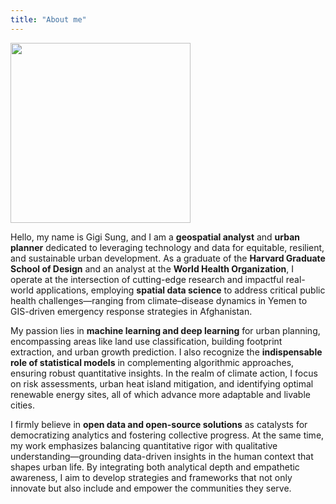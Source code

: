 ```yaml
---
title: "About me"
---
```


<!-- Use a grid -->
::: {.grid}

<!-- Left column has a width of 4/12 and shows a picture of me -->
::: {.g-col-4}
![](images/gigi.jpg){width=3in}
:::

<!-- Text gets a column with width 8/12 -->
::: {.g-col-8}

Hello, my name is Gigi Sung, and I am a **geospatial analyst** and **urban planner** dedicated to leveraging technology and data for equitable, resilient, and sustainable urban development. As a graduate of the **Harvard Graduate School of Design** and an analyst at the **World Health Organization**, I operate at the intersection of cutting-edge research and impactful real-world applications, employing **spatial data science** to address critical public health challenges—ranging from climate–disease dynamics in Yemen to GIS-driven emergency response strategies in Afghanistan.

My passion lies in **machine learning and deep learning** for urban planning, encompassing areas like land use classification, building footprint extraction, and urban growth prediction. I also recognize the **indispensable role of statistical models** in complementing algorithmic approaches, ensuring robust quantitative insights. In the realm of climate action, I focus on risk assessments, urban heat island mitigation, and identifying optimal renewable energy sites, all of which advance more adaptable and livable cities.

I firmly believe in **open data and open-source solutions** as catalysts for democratizing analytics and fostering collective progress. At the same time, my work emphasizes balancing quantitative rigor with qualitative understanding—grounding data-driven insights in the human context that shapes urban life. By integrating both analytical depth and empathetic awareness, I aim to develop strategies and frameworks that not only innovate but also include and empower the communities they serve.


::: 

:::



